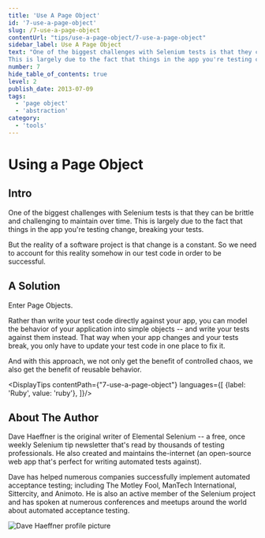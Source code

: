 ```yaml
---
title: 'Use A Page Object'
id: '7-use-a-page-object'
slug: /7-use-a-page-object
contentUrl: "tips/use-a-page-object/7-use-a-page-object"
sidebar_label: Use A Page Object
text: "One of the biggest challenges with Selenium tests is that they can be brittle and challenging to maintain over time.
This is largely due to the fact that things in the app you're testing change, breaking your tests."
number: 7
hide_table_of_contents: true
level: 2
publish_date: 2013-07-09
tags:
  - 'page object'
  - 'abstraction'
category:
  - 'tools'
---
```


# Using a Page Object

## Intro

One of the biggest challenges with Selenium tests is that they can be brittle and challenging to maintain over time.
This is largely due to the fact that things in the app you're testing change, breaking your tests.

But the reality of a software project is that change is a constant. So we need to account for this reality somehow
in our test code in order to be successful.

## A Solution

Enter Page Objects.

Rather than write your test code directly against your app, you can model the behavior of your application into
simple objects -- and write your tests against them instead. That way when your app changes and your tests break,
you only have to update your test code in one place to fix it.

And with this approach, we not only get the benefit of controlled chaos, we also get the benefit of reusable behavior.



<DisplayTips contentPath={"7-use-a-page-object"} languages={[
    {label: 'Ruby', value: 'ruby'},
]}/>


## About The Author

Dave Haeffner is the original writer of Elemental Selenium -- a free, once weekly Selenium tip newsletter that's read
by thousands of testing professionals. He also created and maintains the-internet (an open-source web app that's
perfect for writing automated tests against).

Dave has helped numerous companies successfully implement automated acceptance testing; including The Motley Fool,
ManTech International, Sittercity, and Animoto. He is also an active member of the Selenium project and has spoken
at numerous conferences and meetups around the world about automated acceptance testing.

![Dave Haeffner profile picture](/img/authors/dave-haeffner.jpeg#author-img 'a title')
